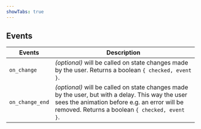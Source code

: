 ```yaml
---
showTabs: true
---
```


## Events

| Events          | Description                                                                                                                                                                                         |
| --------------- | --------------------------------------------------------------------------------------------------------------------------------------------------------------------------------------------------- |
| `on_change`     | _(optional)_ will be called on state changes made by the user. Returns a boolean `{ checked, event }`.                                                                                              |
| `on_change_end` | _(optional)_ will be called on state changes made by the user, but with a delay. This way the user sees the animation before e.g. an error will be removed. Returns a boolean `{ checked, event }`. |
